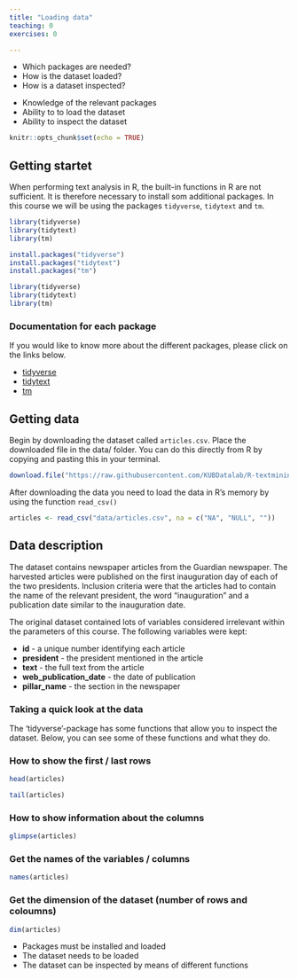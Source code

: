 ```yaml
---
title: "Loading data"
teaching: 0
exercises: 0

---
```


:::::::::::::::::::::::::::::::::::::: questions 


- Which packages are needed?
- How is the dataset loaded?
- How is a dataset inspected?

::::::::::::::::::::::::::::::::::::::::::::::::

::::::::::::::::::::::::::::::::::::: objectives

- Knowledge of the relevant packages
- Ability to to load the dataset
- Ability to inspect the dataset

::::::::::::::::::::::::::::::::::::::::::::::::


```r
knitr::opts_chunk$set(echo = TRUE)
```

## Getting startet
When performing text analysis in R, the built-in functions in R are not sufficient. It is therefore necessary to install som additional packages. In this course we will be using the packages `tidyverse`, `tidytext` and `tm`.

```r
library(tidyverse)
library(tidytext)
library(tm)
```


```r
install.packages("tidyverse")
install.packages("tidytext")
install.packages("tm")

library(tidyverse)
library(tidytext)
library(tm)
```


:::: callout
### Documentation for each package
If you would like to know more about the different packages, please click on the links below.

* [tidyverse](https://www.tidyverse.org/packages/)
* [tidytext](https://cran.r-project.org/web/packages/tidytext/vignettes/tidytext.html)
* [tm](https://cran.r-project.org/web/packages/tm/tm.pdf)

::::::

## Getting data
Begin by downloading the dataset called `articles.csv`. Place the downloaded file in the data/ folder. You can do this directly from R by copying and pasting this in your terminal.

```r
download.file("https://raw.githubusercontent.com/KUBDatalab/R-textmining_new/main/episodes/data/articles.csv", "data/articles.csv", mode = "wb")
```

After downloading the data you need to load the data in R's memory by using the function `read_csv()`

```r
articles <- read_csv("data/articles.csv", na = c("NA", "NULL", ""))
```

## Data description
The dataset contains newspaper articles from the Guardian newspaper. The harvested articles were published on the first inauguration day of each of the two presidents. Inclusion criteria were that the articles had to contain the name of the relevant president, the word "inauguration" and a publication date similar to the inauguration date.

The original dataset contained lots of variables considered irrelevant within the parameters of this course. The following variables were kept:

* __id__ - a unique number identifying each article
* __president__ - the president mentioned in the article
* __text__ - the full text from the article
* __web_publication_date__ - the date of publication
* __pillar_name__ - the section in the newspaper

::::::::::::::::::::::::::::::::::::::: discussion

### Taking a quick look at the data
The 'tidyverse'-package has some functions that allow you to inspect the dataset. Below, you can see some of these functions and what they do.

:::::::::::::::::::::::::::::::::::::::

:::::::::::::::: solution

### How to show the first / last rows

```r
head(articles)
```
```r
tail(articles)
```


:::::::::::::::: 

:::::::::::::::: solution
### How to show information about the columns

```r
glimpse(articles)
```
::::::::::::::::

:::::::::::::::: solution
### Get the names of the variables / columns
```r
names(articles)
```
 
:::::::::::::::: 

:::::::::::::::: solution
### Get the dimension of the dataset (number of rows and coloumns)

```r
dim(articles)
```

::::::::::::::::


::::::::::::::::::::::::::::::::::::: keypoints 

- Packages must be installed and loaded
- The dataset needs to be loaded
- The dataset can be inspected by means of different functions

::::::::::::::::::::::::::::::::::::::::::::::::
